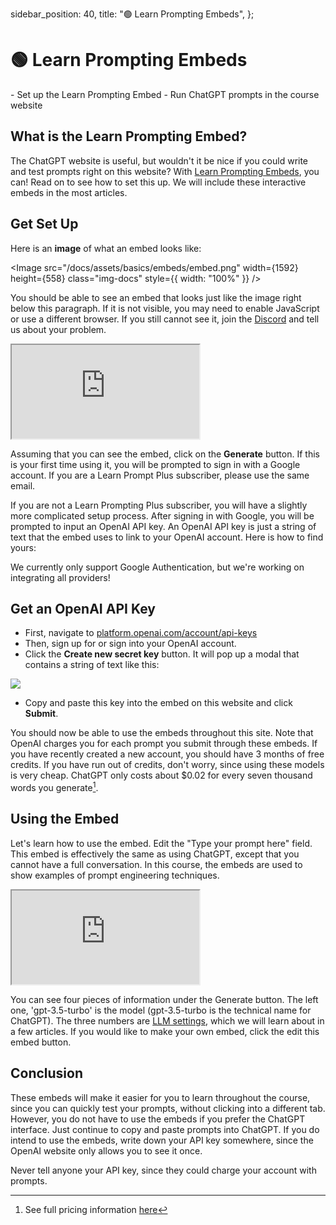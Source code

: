   sidebar_position: 40,
  title: "🟢 Learn Prompting Embeds",
};

# 🟢 Learn Prompting Embeds

<Takeaways>
  - Set up the Learn Prompting Embed - Run ChatGPT prompts in the course website
</Takeaways>

## What is the Learn Prompting Embed?

The ChatGPT website is useful, but wouldn't it be nice if you could write and test prompts right on this website? With [Learn Prompting Embeds](https://embed.learnprompting.org/), you can! Read on to see how to set this up. We will include these interactive embeds in the most articles.

## Get Set Up

Here is an **image** of what an embed looks like:

<Image
  src="/docs/assets/basics/embeds/embed.png"
  width={1592}
  height={558}
  class="img-docs"
  style={{ width: "100%" }}
/>

You should be able to see an embed that looks just like the image right below this paragraph. If it is not visible, you may need to enable JavaScript or use a different browser. If you still cannot see it, join the [Discord](https://discord.com/invite/learn-prompting) and tell us about your problem.

<iframe
  src="https://embed.learnprompting.org/embed?config=eyJ0b3BQIjoxLCJ0ZW1wZXJhdHVyZSI6MC43LCJtYXhUb2tlbnMiOjI1Niwib3V0cHV0IjoiMS4gVmFuaWxsYVxuMi4gQ2hvY29sYXRlXG4zLiBTdHJhd2JlcnJ5XG40LiBNaW50IGNob2NvbGF0ZSBjaGlwXG41LiBDb29raWVzIGFuZCBjcmVhbVxuNi4gQnV0dGVyIHBlY2FuXG43LiBSb2NreSByb2FkXG44LiBDb2ZmZWVcbjkuIFBlYW51dCBidXR0ZXIgY3VwXG4xMC4gU2FsdGVkIENhcmFtZWwiLCJwcm9tcHQiOiJHZW5lcmF0ZSBhIGxpc3Qgb2YgMTAgaWNlIGNyZWFtIGZsYXZvcnM6IiwibW9kZWwiOiJncHQtMy41LXR1cmJvIn0%3D"
  style={{
    width: "100%",
    height: "500px",
    border: "0",
    borderRadius: "4px",
    overflow: "hidden",
  }}
  sandbox="allow-forms allow-modals allow-popups allow-presentation allow-same-origin allow-scripts"
></iframe>

Assuming that you can see the embed, click on the **Generate** button. If this is your first time using it,
you will be prompted to sign in with a Google account. If you are a Learn Prompt Plus subscriber, please use the same
email.

If you are not a Learn Prompting Plus subscriber, you will have a slightly more complicated setup process.
After signing in with Google, you will be prompted to input an OpenAI API key. An OpenAI API key is just a string of
text that the embed uses to link to your OpenAI account. Here is how to find yours:

<Note>
    We currently only support Google Authentication, but we're working on integrating all providers!
</Note>


## Get an OpenAI API Key

- First, navigate to [platform.openai.com/account/api-keys](https://platform.openai.com/account/api-keys)
- Then, sign up for or sign into your OpenAI account.
- Click the **Create new secret key** button. It will pop up a modal that contains a string of text like this:

<div style={{ textAlign: "center" }}>
  <Image
    src="/docs/assets/basics/API_key.webp"
    width={1032}
    height={536}
    class="img-docs"
    style={{ width: "80%" }}
  />
</div>

- Copy and paste this key into the embed on this website and click **Submit**.

You should now be able to use the embeds throughout this site. Note that OpenAI charges you for each prompt you submit through these embeds. If you have recently created a new account, you should have 3 months of free credits. If you have run out of credits, don't worry, since using these models is very cheap. ChatGPT only costs about $0.02 for every seven thousand words you generate[^a].

## Using the Embed

Let's learn how to use the embed. Edit the "Type your prompt here" field. This embed is effectively the same as using ChatGPT, except that you cannot have a full conversation. In this course, the embeds are used to show examples of prompt engineering techniques.

<iframe
  src="https://embed.learnprompting.org/embed?config=eyJ0b3BQIjowLCJ0ZW1wZXJhdHVyZSI6MCwibWF4VG9rZW5zIjoyNTYsIm91dHB1dCI6Ik91dHB1dCBhcHBlYXJzIGhlcmUiLCJwcm9tcHQiOiJUeXBlIHlvdXIgcHJvbXB0IGhlcmUiLCJtb2RlbCI6ImdwdC0zLjUtdHVyYm8ifQ%3D%3D"
  style={{
    width: "100%",
    height: "300px",
    border: "0",
    borderRadius: "4px",
    overflow: "hidden",
  }}
  sandbox="allow-forms allow-modals allow-popups allow-presentation allow-same-origin allow-scripts"
></iframe>

You can see four pieces of information under the Generate button. The left one, 'gpt-3.5-turbo' is the model (gpt-3.5-turbo is the technical name for ChatGPT). The three numbers are [LLM settings](https://learnprompting.org/docs/basics/configuration_hyperparameters), which we will learn about in a few articles. If you would like to make your own embed, click the
edit this embed button.

## Conclusion

These embeds will make it easier for you to learn throughout the course, since you can quickly test your prompts, without clicking into a different tab. However, you do not have to use the embeds if you prefer the ChatGPT interface. Just continue to copy and paste prompts into ChatGPT. If you do intend to use the embeds, write down your API key somewhere, since the OpenAI website only allows you to see it once.

<Caution>
  Never tell anyone your API key, since they could charge your account with
  prompts.
</Caution>

[^a]: See full pricing information [here](https://openai.com/pricing)
